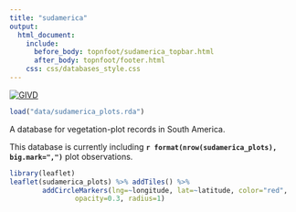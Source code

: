 ---
title: "sudamerica"
output:
  html_document:
    include:
      before_body: topnfoot/sudamerica_topbar.html
      after_body: topnfoot/footer.html
    css: css/databases_style.css
---

[![GIVD](badges/givd-sudamerica.svg)](http://www.givd.info/ID/SA-CL-001)

```{r import_sudamerica, echo=FALSE, results="hide"}
load("data/sudamerica_plots.rda")
```

A database for vegetation-plot records in South America.

This database is currently including
**`r format(nrow(sudamerica_plots), big.mark=",")`** plot observations.

```{r map_sudamerica, echo=FALSE, message=FALSE}
library(leaflet)
leaflet(sudamerica_plots) %>% addTiles() %>%
		addCircleMarkers(lng=~longitude, lat=~latitude, color="red",
				opacity=0.3, radius=1)
```

